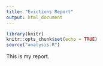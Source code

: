 ```yaml
---
title: "Evictions Report"
output: html_document
---
```


```r
library(knitr)
knitr::opts_chunk$set(echo = TRUE)
source("analysis.R")
```

This is my report.

 
 
